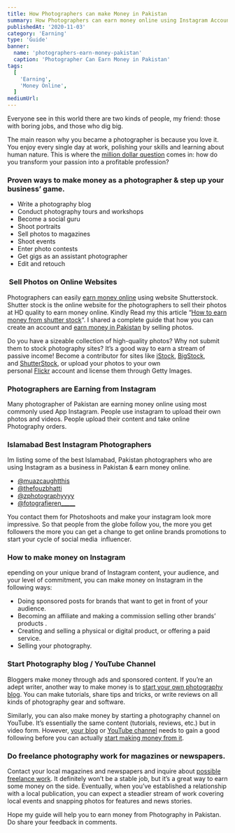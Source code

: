 ```yaml
---
title: How Photographers can make Money in Pakistan
summary: How Photographers can earn money online using Instagram Accounts.
publishedAt: '2020-11-03'
category: 'Earning'
type: 'Guide'
banner:
  name: 'photographers-earn-money-pakistan'
  caption: 'Photographer Can Earn Money in Pakistan'
tags:
  [
    'Earning',
    'Money Online',
  ]
mediumUrl: 
---
```


Everyone see in this world there are two kinds of people, my friend: those with boring jobs, and those who dig big.

The main reason why you became a photographer is because you love it. You enjoy every single day at work, polishing your skills and learning about human nature. This is where the [million dollar question](https://sarmadgardezi.com/blog/youtube/why-my-youtube-adsense-payment-is-still-zero/1810/) comes in: how do you transform your passion into a profitable profession?

### Proven ways to make money as a photographer & step up your business’ game.

* Write a photography blog
* Conduct photography tours and workshops
* Become a social guru
* Shoot portraits
* Sell photos to magazines
* Shoot events
* Enter photo contests
* Get gigs as an assistant photographer
* Edit and retouch

###  Sell Photos on Online Websites
Photographers can easily [earn money online](https://sarmadgardezi.com/blog/earning/start-money-blogging-pakistan/2641/) using website Shutterstock. Shutter stock is the online website for the photographers to sell their photos at HD quality to earn money online. Kindly Read my this article “[How to earn money from shutter stock](https://sarmadgardezi.com/blog/earning/earn-money-shutterstock-pakistan/2580/)“. I shared a complete guide that how you can create an account and [earn money in Pakistan](https://sarmadgardezi.com/blog/earning/find-sponsors-social-media-earn-money/3288/) by selling photos.

Do you have a sizeable collection of high-quality photos? Why not submit them to stock photography sites? It’s a good way to earn a stream of passive income! Become a contributor for sites like [iStock](http://www.istockphoto.com/), [BigStock](http://www.bigstockphoto.com/), and [ShutterStock](http://www.shutterstock.com/), or upload your photos to your own personal [Flickr](https://www.flickr.com/) account and license them through Getty Images.

### Photographers are Earning from Instagram


Many photographer of Pakistan are earning money online using most commonly used App Instagram. People use instagram to upload their own photos and videos. People upload their content and take online Photography orders.

### Islamabad Best Instagram Photographers

Im listing some of the best Islamabad, Pakistan photographers who are using Instagram as a business in Pakistan & earn money online.

* [@muazcaughtthis](https://www.instagram.com/muazcaughtthis/)
* [@thefouzbhatti](https://www.instagram.com/thefouzbhatti/)
* [@zphotographyyyy](https://www.instagram.com/zphotographyyyy/)
* [@fotografieren_____](https://www.instagram.com/fotografieren_____/)

You contact them for Photoshoots and make your instagram look more impressive. So that people from the globe follow you, the more you get followers the more you can get a change to get online brands promotions to start your cycle of social media  influencer.

### How to make money on Instagram
epending on your unique brand of Instagram content, your audience, and your level of commitment, you can make money on Instagram in the following ways:

* Doing sponsored posts for brands that want to get in front of your audience.
* Becoming an affiliate and making a commission selling other brands’ products .
* Creating and selling a physical or digital product, or offering a paid service.
* Selling your photography.

### Start Photography blog / YouTube Channel

Bloggers make money through ads and sponsored content. If you’re an adept writer, another way to make money is to [start your own photography blog](https://sarmadgardezi.com/free-blog-website-setup/). You can make tutorials, share tips and tricks, or write reviews on all kinds of photography gear and software.

Similarly, you can also make money by starting a photography channel on YouTube. It’s essentially the same content (tutorials, reviews, etc.) but in video form. However, [your blog](https://sarmadgardezi.com/blog/) or [YouTube channel](https://youtube.com/c/sarmadgardezi) needs to gain a good following before you can actually [start making money from it](https://sarmadgardezi.com/blog/digital-marketing/start-online-business-pakistan/2940/).

### Do freelance photography work for magazines or newspapers.

Contact your local magazines and newspapers and inquire about [possible freelance work](https://sarmadgardezi.com/blog/freelancing/freelancing-in-pakistan/1479/). It definitely won’t be a stable job, but it’s a great way to earn some money on the side. Eventually, when you’ve established a relationship with a local publication, you can expect a steadier stream of work covering local events and snapping photos for features and news stories.

Hope my guide will help you to earn money from Photography in Pakistan. Do share your feedback in comments.